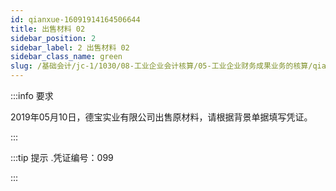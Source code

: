 ---
id: qianxue-16091914164506644
title: 出售材料 02
sidebar_position: 2
sidebar_label: 2 出售材料 02
sidebar_class_name: green
slug: /基础会计/jc-1/1030/08-工业企业会计核算/05-工业企业财务成果业务的核算/qianxue-1609181235406197187/qianxue-16091914164506644/出售材料 02
---

:::info 要求

2019年05月10日，德宝实业有限公司出售原材料，请根据背景单据填写凭证。

:::

:::tip 提示
  .凭证编号：099 
:::
